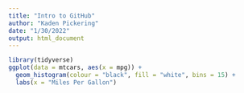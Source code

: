 ```yaml
---
title: "Intro to GitHub"
author: "Kaden Pickering"
date: "1/30/2022"
output: html_document
---
```


```r
library(tidyverse)
ggplot(data = mtcars, aes(x = mpg)) +
  geom_histogram(colour = "black", fill = "white", bins = 15) +
  labs(x = "Miles Per Gallon")

```


